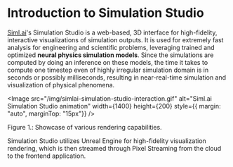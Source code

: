 
# Introduction to Simulation Studio

[Siml.ai](http://Siml.ai)'s Simulation Studio is a web-based, 3D interface for high-fidelity, interactive visualizations of simulation outputs. It is used for extremely fast analysis for engineering and scientific problems, leveraging trained and optimized **neural physics simulation models**. Since the simulations are computed by doing an inference on these models, the time it takes to compute one timestep even of highly irregular simulation domain is in seconds or possibly milliseconds, resulting in near-real-time simulation and visualization of physical phenomena.

<Image
  src="/img/simlai-simulation-studio-interaction.gif"
  alt="Siml.ai Simulation Studio animation"
  width={1400}
  height={200}
  style={{ margin: "auto", marginTop: "15px"}}
/>
<figcaption
  style={{ textAlign: "center", fontSize: "0.7rem", marginBottom: "1rem" }}
>
  Figure 1.: Showcase of various rendering capabilities.
</figcaption>

Simulation Studio utilizes Unreal Engine for high-fidelity visualization rendering, which is then streamed through Pixel Streaming from the cloud to the frontend application.
